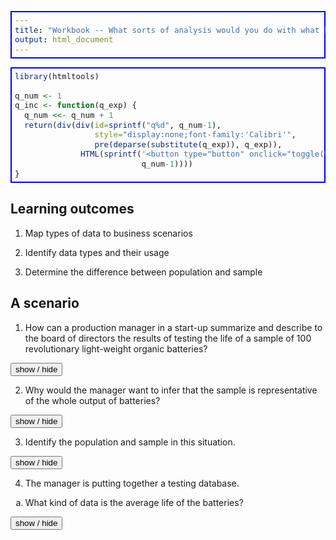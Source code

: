 ---
title: "Workbook -- What sorts of analysis would you do with what kinds of data?"
output: html_document
---
<style>
pre {
  font-family: 'Calibri';
  font-size: 11pt;
  white-space: pre;
  padding: 5px;    
  border: 2px solid blue;
  dispay: block;
}
}
</style>

```{r echo=FALSE}
library(htmltools)

q_num <- 1
q_inc <- function(q_exp) {
  q_num <<- q_num + 1
  return(div(div(id=sprintf("q%d", q_num-1), 
                 style="display:none;font-family:'Calibri'", 
                 pre(deparse(substitute(q_exp)), q_exp)),
              HTML(sprintf('<button type="button" onclick="toggle(%d);" class="btn btn-success">show answer</button>',
                           q_num-1))))
}
```
<script>
function showText(y) {
    var x = document.getElementById(y);
    if (x.style.display === "none") {
        x.style.display = "block";
    } else {
        x.style.display = "none";
    }
}
</script>

## Learning outcomes

1. Map types of data to business scenarios

2. Identify data types and their usage

3. Determine the difference between population and sample

## A scenario

1. How can a production manager in a start-up summarize and describe to the board of directors the results of testing the life of a sample of 100 revolutionary light-weight organic batteries?

<button onclick="showText('myDIV1')">show / hide</button>
<div id="myDIV1" style="display:none;">

There is too much raw data to show the board. The manager wants to summarize the results by displaying the average life and range of lives of the batteries. The manager might also divide the sample into low, medium, and high durations to illustrate the distribution of lives in the sample. Each of these is an example of descriptive statistics."

</div>

2. Why would the manager want to infer that the sample is representative of the whole output of batteries?

<button onclick="showText('myDIV2')">show / hide</button>
<div id="myDIV2" style="display:none;">

The manager can't test the life of all of the batteries -- that would destroy the output of the venture! Instead the manager might want to test the hypothesis that the average battery life is greater than, say, 1,000 hours, with a precision of 5% that the manager is wrong about this hypothesis."

</div>

3. Identify the population and sample in this situation.

<button onclick="showText('myDIV3')">show / hide</button>
<div id="myDIV3" style="display:none;">

The manager takes a sample of 100 batteries from a population that includes all of the venture's output. The manager would like to describe the sample in a way that is probably representative of the output of the venture."

</div>

4. The manager is putting together a testing database.

a. What kind of data is the average life of the batteries? 

<button onclick="showText('myDIV4b')">show / hide</button>
<div id="myDIV4a" style="display:none;">

Since life is greater than or equal to zero, life data would numeric. Because I can always find a life value between any two consecutive life values, the data is continuous.

b. What about the number of batteries in each location?

<button onclick="showText('myDIV4b')">show / hide</button>
<div id="myDIV4b" style="display:none;">

All counts are integers and thus discrete.

</div>

c. What if the batteries were produced in various locations. What kind of data might the locations be? 

<button onclick="showText('myDIV4c')">show / hide</button>
<div id="myDIV4c" style="display:none;">

Location is a classification and thus nominal.

</div>

d. The manager asks experts to rate the reliability of the batteries. What kind of data are the ratings?

<button onclick="showText('myDIV4d')">show / hide</button>
<div id="myDIV4d" style="display:none;">

Ratings rank in some order from bad to good, or unlikely to likely, or some other ordered range, and thus ordinal.

</div>

